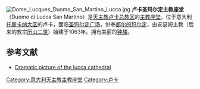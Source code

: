 [[Image:Dome_Lucques_Duomo_San_Martino_Lucca.jpg|thumb]]
'''卢卡圣玛尔定主教座堂'''（Duomo di Lucca San Martino）是[[天主教卢卡总教区|天主教卢卡总教区]]的[[主教座堂|主教座堂]]，位于意大利[[托斯卡纳大区|托斯卡纳大区]]的卢卡，面临[[圣玛尔定广场|圣玛尔定广场]]，供奉[[都尔的玛尔定|都尔的玛尔定]]，由安瑟姆主教（后来的教宗[[历山二世|历山二世]]）始建于1063年。拥有美丽的[[钟楼|钟楼]]。

{{coord|43|50|26.5|N|10|30|21|E|type:landmark|display=title}}

{{Authority control}}

==参考文献==
*[http://www.picable.com/Architecture/Churches/Lucca-Cathedral-Duomo-San-Martino.102505 Dramatic picture of the lucca cathedral]{{dead link|date=2017年11月 |bot=InternetArchiveBot |fix-attempted=yes }}

{{Landmarks of Tuscany}}

[[Category:意大利天主教主教座堂|Category:意大利天主教主教座堂]]
[[Category:卢卡|Category:卢卡]]


{{Religion-buil-stub}}